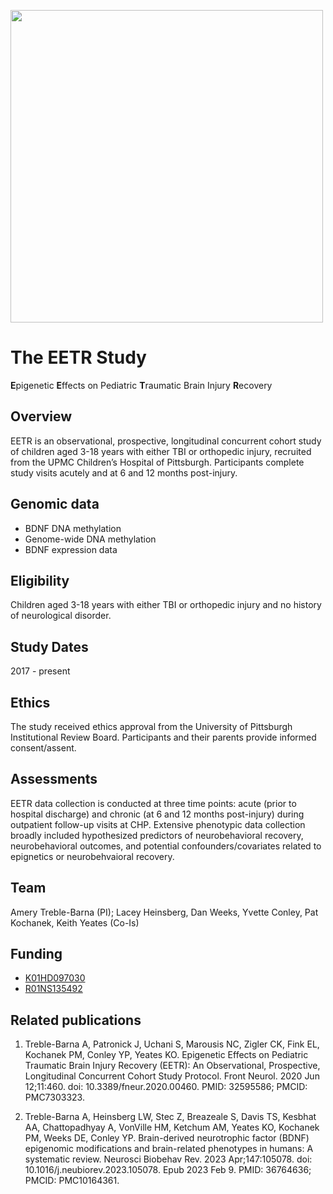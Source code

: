 ![](eetr.png){fig-align="center" width="500"}

# The EETR Study {.unnumbered}

**E**pigenetic **E**ffects on Pediatric **T**raumatic Brain Injury **R**ecovery

## Overview

EETR is an observational, prospective, longitudinal concurrent cohort study of children aged 3-18 years with either TBI or orthopedic injury, recruited from the UPMC Children's Hospital of Pittsburgh. Participants complete study visits acutely and at 6 and 12 months post-injury. 

## Genomic data 

* BDNF DNA methylation 
* Genome-wide DNA methylation 
* BDNF expression data

## Eligibility

Children aged 3-18 years with either TBI or orthopedic injury and no history of neurological disorder. 

## Study Dates

2017 - present

## Ethics

The study received ethics approval from the University of Pittsburgh Institutional Review Board. Participants and their parents provide informed consent/assent.

## Assessments

EETR data collection is conducted at three time points: acute (prior to hospital discharge) and chronic (at 6 and 12 months post-injury) during outpatient follow-up visits at CHP. Extensive phenotypic data collection broadly included hypothesized predictors of neurobehavioral recovery, neurobehavioral outcomes, and potential confounders/covariates related to epignetics or neurobehvaioral recovery.  

## Team 

Amery Treble-Barna (PI); Lacey Heinsberg, Dan Weeks, Yvette Conley, Pat Kochanek, Keith Yeates (Co-Is)

## Funding 

* [K01HD097030](https://reporter.nih.gov/search/IEeSkSd_70aDzwz6FxIMDA/project-details/10678647)
* [R01NS135492](https://reporter.nih.gov/search/IEeSkSd_70aDzwz6FxIMDA/project-details/10980135)

## Related publications 

1. Treble-Barna A, Patronick J, Uchani S, Marousis NC, Zigler CK, Fink EL, Kochanek PM, Conley YP, Yeates KO. Epigenetic Effects on Pediatric Traumatic Brain Injury Recovery (EETR): An Observational, Prospective, Longitudinal Concurrent Cohort Study Protocol. Front Neurol. 2020 Jun 12;11:460. doi: 10.3389/fneur.2020.00460. PMID: 32595586; PMCID: PMC7303323.

2. Treble-Barna A, Heinsberg LW, Stec Z, Breazeale S, Davis TS, Kesbhat AA, Chattopadhyay A, VonVille HM, Ketchum AM, Yeates KO, Kochanek PM, Weeks DE, Conley YP. Brain-derived neurotrophic factor (BDNF) epigenomic modifications and brain-related phenotypes in humans: A systematic review. Neurosci Biobehav Rev. 2023 Apr;147:105078. doi: 10.1016/j.neubiorev.2023.105078. Epub 2023 Feb 9. PMID: 36764636; PMCID: PMC10164361.

